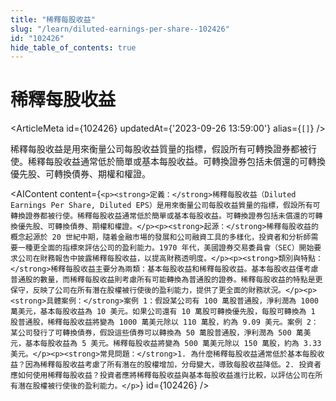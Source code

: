 ```yaml
---
title: "稀釋每股收益"
slug: "/learn/diluted-earnings-per-share--102426"
id: "102426"
hide_table_of_contents: true
---
```



# 稀釋每股收益

<ArticleMeta id={102426} updatedAt={'2023-09-26 13:59:00'} alias={`[]`} />
<div className='border-solid border-b border-t-0 my-4 border-[var(--ifm-color-gray-300)]' />

稀釋每股收益是用來衡量公司每股收益質量的指標，假設所有可轉換證券都被行使。稀釋每股收益通常低於簡單或基本每股收益。可轉換證券包括未償還的可轉換優先股、可轉換債券、期權和權證。

<AIContent content={`<p><strong>定義：</strong>稀釋每股收益（Diluted Earnings Per Share, Diluted EPS）是用來衡量公司每股收益質量的指標，假設所有可轉換證券都被行使。稀釋每股收益通常低於簡單或基本每股收益。可轉換證券包括未償還的可轉換優先股、可轉換債券、期權和權證。</p><p><strong>起源：</strong>稀釋每股收益的概念起源於 20 世紀中期，隨着金融市場的發展和公司融資工具的多樣化，投資者和分析師需要一種更全面的指標來評估公司的盈利能力。1970 年代，美國證券交易委員會（SEC）開始要求公司在財務報告中披露稀釋每股收益，以提高財務透明度。</p><p><strong>類別與特點：</strong>稀釋每股收益主要分為兩類：基本每股收益和稀釋每股收益。基本每股收益僅考慮普通股的數量，而稀釋每股收益則考慮所有可能轉換為普通股的證券。稀釋每股收益的特點是更保守，反映了公司在所有潛在股權被行使後的盈利能力，提供了更全面的財務狀況。</p><p><strong>具體案例：</strong>案例 1：假設某公司有 100 萬股普通股，淨利潤為 1000 萬美元，基本每股收益為 10 美元。如果公司還有 10 萬股可轉換優先股，每股可轉換為 1 股普通股，稀釋每股收益將變為 1000 萬美元除以 110 萬股，約為 9.09 美元。案例 2：某公司發行了可轉換債券，假設這些債券可以轉換為 50 萬股普通股，淨利潤為 500 萬美元，基本每股收益為 5 美元。稀釋每股收益將變為 500 萬美元除以 150 萬股，約為 3.33 美元。</p><p><strong>常見問題：</strong>1. 為什麼稀釋每股收益通常低於基本每股收益？因為稀釋每股收益考慮了所有潛在的股權增加，分母變大，導致每股收益降低。2. 投資者應如何使用稀釋每股收益？投資者應將稀釋每股收益與基本每股收益進行比較，以評估公司在所有潛在股權被行使後的盈利能力。</p>`} id={102426} />
